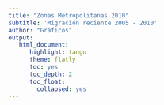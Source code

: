 ```yaml
---
title: "Zonas Metropolitanas 2010"
subtitle: 'Migración reciente 2005 - 2010'
author: "Gráficos"
output:
   html_document:
      highlight: tango
      theme: flatly
      toc: yes
      toc_depth: 2
      toc_float:
        collapsed: yes
---
```


